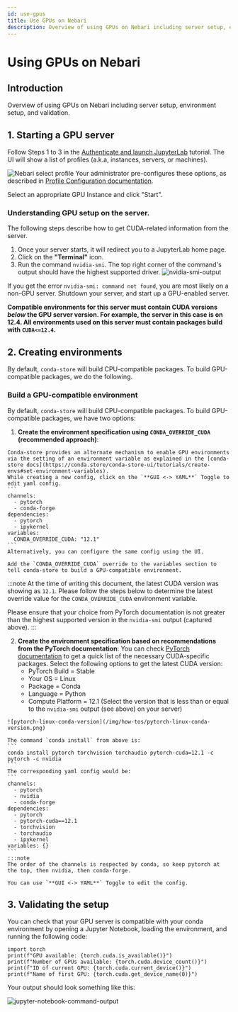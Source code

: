 ```yaml
---
id: use-gpus
title: Use GPUs on Nebari
description: Overview of using GPUs on Nebari including server setup, environment setup, and validation.
---
```


# Using GPUs on Nebari
## Introduction
Overview of using GPUs on Nebari including server setup, environment setup, and validation.

## 1. Starting a GPU server

  Follow Steps 1 to 3 in the [Authenticate and launch JupyterLab][login-with-keycloak] tutorial. The UI will show a list of profiles (a.k.a, instances, servers, or machines).

  ![Nebari select profile](/img/how-tos/nebari_select_profile.png)
  Your administrator pre-configures these options, as described in [Profile Configuration documentation][profile-configuration].

  Select an appropriate GPU Instance and click "Start".

  ### Understanding GPU setup on the server.
  The following steps describe how to get CUDA-related information from the server.
  1. Once your server starts, it will redirect you to a JupyterLab home page.
  2. Click on the **"Terminal"** icon.
  3. Run the command `nvidia-smi`. The top right corner of the command's output should have the highest supported driver.
      ![nvidia-smi-output](/img/how-tos/nvidia-smi-output.png)

  If you get the error `nvidia-smi: command not found`, you are most likely on a non-GPU server. Shutdown your server, and start up a GPU-enabled server.

  **Compatible environments for this server must contain CUDA versions *below* the GPU server version. For example, the server in this case is on 12.4. All environments used on this server must contain packages build with `CUDA<=12.4`.**

## 2. Creating environments

  By default, `conda-store` will build CPU-compatible packages. To build GPU-compatible packages, we do the following.
  ### Build a GPU-compatible environment
  By default, `conda-store` will build CPU-compatible packages. To build GPU-compatible packages, we have two options:
  1. **Create the environment specification using `CONDA_OVERRIDE_CUDA` (recommended approach)**:

    Conda-store provides an alternate mechanism to enable GPU environments via the setting of an environment variable as explained in the [conda-store docs](https://conda.store/conda-store-ui/tutorials/create-envs#set-environment-variables).
    While creating a new config, click on the `**GUI <-> YAML**` Toggle to edit yaml config.
    ```
    channels:
      - pytorch
      - conda-forge
    dependencies:
      - pytorch
      - ipykernel
    variables:
      CONDA_OVERRIDE_CUDA: "12.1"
    ```
    Alternatively, you can configure the same config using the UI.

    Add the `CONDA_OVERRIDE_CUDA` override to the variables section to tell conda-store to build a GPU-compatible environment.

:::note
At the time of writing this document, the latest CUDA version was showing as `12.1`. Please follow the steps below to determine the latest override value for the `CONDA_OVERRIDE_CUDA` environment variable.

Please ensure that your choice from PyTorch documentation is not greater than the highest supported version in the `nvidia-smi` output (captured above).
:::

  2. **Create the environment specification based on recommendations from the PyTorch documentation**:
    You can check [PyTorch documentation](https://pytorch.org/get-started/locally/) to get a quick list of the necessary CUDA-specific packages.
    Select the following options to get the latest CUDA version:
      - PyTorch Build = Stable
      - Your OS          = Linux
      - Package          = Conda
      - Language         = Python
      - Compute Platform = 12.1 (Select the version that is less than or equal to the `nvidia-smi` output (see above) on your server)

    ![pytorch-linux-conda-version](/img/how-tos/pytorch-linux-conda-version.png)

    The command `conda install` from above is:
    ```
    conda install pytorch torchvision torchaudio pytorch-cuda=12.1 -c pytorch -c nvidia
    ```
    The corresponding yaml config would be:
    ```
    channels:
      - pytorch
      - nvidia
      - conda-forge
    dependencies:
      - pytorch
      - pytorch-cuda==12.1
      - torchvision
      - torchaudio
      - ipykernel
    variables: {}
    ```
    :::note
    The order of the channels is respected by conda, so keep pytorch at the top, then nvidia, then conda-forge.

    You can use `**GUI <-> YAML**` Toggle to edit the config.


## 3. Validating the setup
  You can check that your GPU server is compatible with your conda environment by opening a Jupyter Notebook, loading the environment, and running the following code:
  ```
  import torch
  print(f"GPU available: {torch.cuda.is_available()}")
  print(f"Number of GPUs available: {torch.cuda.device_count()}")
  print(f"ID of current GPU: {torch.cuda.current_device()}")
  print(f"Name of first GPU: {torch.cuda.get_device_name(0)}")
  ```
  Your output should look something like this:

  ![jupyter-notebook-command-output](/img/how-tos/pytorch-cuda-check.png)

<!-- Internal links -->
[profile-configuration]: /docs/explanations/profile-configuration
[login-with-keycloak]: /docs/tutorials/login-keycloak
